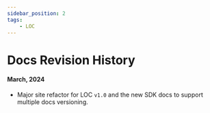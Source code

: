 ```yaml
---
sidebar_position: 2
tags:
    - LOC
---
```


# Docs Revision History

#### March, 2024

-   Major site refactor for LOC `v1.0` and the new SDK docs to support multiple docs versioning.
